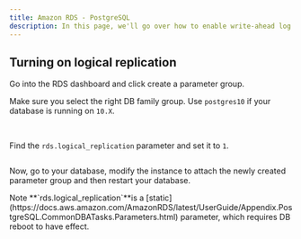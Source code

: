 ```yaml
---
title: Amazon RDS - PostgreSQL
description: In this page, we'll go over how to enable write-ahead log (WAL) for your AWS RDS instance running PostgreSQL.
---
```


## Turning on logical replication

Go into the RDS dashboard and click create a parameter group.

Make sure you select the right DB family group. Use `postgres10` if your database is running on `10.X`.

<Frame><img src="/assets/image (19).png" alt="" /></Frame>

<Frame><img src="/assets/image (33).png" alt="" /></Frame>

Find the `rds.logical_replication` parameter and set it to `1`.

<Frame><img src="/assets/image (26).png" alt="" /></Frame>

Now, go to your database, modify the instance to attach the newly created parameter group and then restart your database.

<Info>
Note **`rds.logical_replication`**is a [static](https://docs.aws.amazon.com/AmazonRDS/latest/UserGuide/Appendix.PostgreSQL.CommonDBATasks.Parameters.html) parameter, which requires DB reboot to have effect.
</Info>

<Frame><img src="/assets/image (16).png" alt="" /></Frame>

